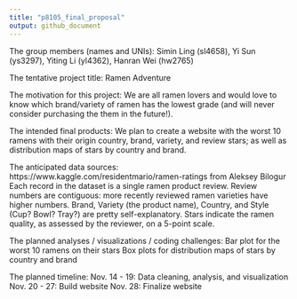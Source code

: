```yaml
---
title: "p8105_final_proposal"
output: github_document
---
```


The group members (names and UNIs):
  Simin Ling (sl4658), Yi Sun (ys3297), Yiting Li (yl4362), Hanran Wei (hw2765)

The tentative project title:
  Ramen Adventure

The motivation for this project:
  We are all ramen lovers and would love to know which brand/variety of ramen has the lowest grade (and will never consider purchasing the them in the future!). 

The intended final products:
  We plan to create a website with the worst 10 ramens with their origin country, brand, variety, and review stars; as well as distribution maps of stars by country and brand.

The anticipated data sources:
  https://www.kaggle.com/residentmario/ramen-ratings from Aleksey Bilogur
  Each record in the dataset is a single ramen product review. Review numbers are contiguous: more recently reviewed ramen varieties have higher numbers. Brand, Variety (the product name), Country, and Style (Cup? Bowl? Tray?) are pretty self-explanatory. Stars indicate the ramen quality, as assessed by the reviewer, on a 5-point scale.

The planned analyses / visualizations / coding challenges:
  Bar plot for the worst 10 ramens on their stars
  Box plots for distribution maps of stars by country and brand

The planned timeline:
  Nov. 14 - 19: Data cleaning, analysis, and visualization
  Nov. 20 - 27: Build website
  Nov. 28: Finalize website
  
  
